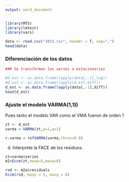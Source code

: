 ```yaml
---
output: word_document
---
```



```r
library(MTS)
library(lmtest)
library(vars)
```


```r
data <- read.csv("2015.csv", header = T, sep=",")
head(data)
```

### Diferenciación de los datos

```r
### Se transforman las series a estacionarias

#d_est <- as.data.frame(lapply(data[,-1],log))
#d_est <- as.data.frame(lapply(d_est,diff))
d_est <- as.data.frame(lapply(data[,-1],diff))
head(d_est)

```



### Ajuste el modelo VARMA(1,1))

Pues tanto el modelo VAR como el VMA fueron de orden 1  

```r
zt <- d_est
varma = VARMA(zt,p=1,q=1)
```


```r
r.varma = refVARMA(varma,thres=0.8)
```



d)	Interprete la FACE de los residuos.


```r
zt=varma$series
m2=Eccm(zt,maxp=5,maxq=6)
```



```r
rsd <- m2a$residuals
Eccm(rsd, maxp = 5, maxq = 6)
```

